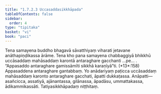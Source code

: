 ```yaml
---
title: "1.7.2.3 Uccasaddasikkhāpada"
tableOfContents: false
sidebar:
  order: 4
type: "tipitaka"
basket: "vi"
book: "paci"
---
```



<DynamicBreadcrumb />

<Division number="588" book="paci" bookNo="2" page="244">

<Paragraph number="1745" book="paci">
Tena samayena buddho bhagavā sāvatthiyaṃ viharati jetavane anāthapiṇḍikassa ārāme. Tena kho pana samayena chabbaggiyā bhikkhū uccāsaddaṃ mahāsaddaṃ karontā antaraghare gacchanti …pe… .
</Paragraph>

<Paragraph number="1746" book="paci">
<Emphasis>“Appasaddo antaraghare gamissāmīti sikkhā karaṇīyā”</Emphasis>ti. (*13*:<Emphasis>158</Emphasis>)
</Paragraph>

<Paragraph number="1747" book="paci">
Appasaddena antaraghare gantabbaṃ. Yo anādariyaṃ paṭicca uccāsaddaṃ mahāsaddaṃ karonto antaraghare gacchati, āpatti dukkaṭassa.
</Paragraph>

<Paragraph number="1748" book="paci">
Anāpatti—  asañcicca, assatiyā, ajānantassa, gilānassa, āpadāsu, ummattakassa, ādikammikassāti.

</Paragraph>
</Division>

<Paragraph number="1749" type="center" book="paci">
Tatiyasikkhāpadaṃ niṭṭhitaṃ.
</Paragraph>